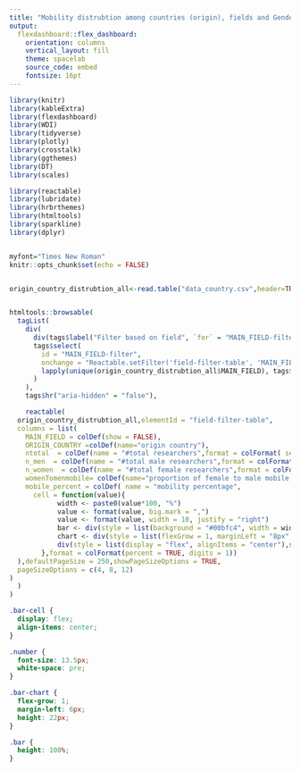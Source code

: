 ```yaml
---
title: "Mobility distrubtion among countries (origin), fields and Genders"
output:
  flexdashboard::flex_dashboard:
    orientation: columns
    vertical_layout: fill
    theme: spacelab
    source_code: embed
    fontsize: 16pt
---
```

```r
library(knitr)
library(kableExtra)
library(flexdashboard)
library(WDI)
library(tidyverse)
library(plotly)
library(crosstalk)
library(ggthemes)
library(DT)
library(scales)

library(reactable)
library(lubridate)
library(hrbrthemes)
library(htmltools)
library(sparkline)
library(dplyr)


myfont="Times New Roman"
knitr::opts_chunk$set(echo = FALSE)


origin_country_distrubtion_all<-read.table("data_country.csv",header=TRUE,sep=";",quote="\r",dec = ".")


htmltools::browsable(
  tagList(
    div(
      div(tags$label("Filter based on field", `for` = "MAIN_FIELD-filter")),
      tags$select(
        id = "MAIN_FIELD-filter",
        onchange = "Reactable.setFilter('field-filter-table', 'MAIN_FIELD', this.value)",
        lapply(unique(origin_country_distrubtion_all$MAIN_FIELD), tags$option)
      )
    ),
    tags$hr("aria-hidden" = "false"),

    reactable(
  origin_country_distrubtion_all,elementId = "field-filter-table",
  columns = list(
    MAIN_FIELD = colDef(show = FALSE),
    ORIGIN_COUNTRY =colDef(name="origin country"),
    ntotal  = colDef(name = "#total researchers",format = colFormat( separators = TRUE)),
    n_men  = colDef(name = "#total male researchers",format = colFormat( separators = TRUE)),
    n_women  = colDef(name = "#total female researchers",format = colFormat( separators = TRUE)),
    womenTomenmobile= colDef(name="proportion of female to male mobile researchers"),
    mobile_percent = colDef( name = "mobility percentage",
      cell = function(value){
            width <- paste0(value*100, "%")
            value <- format(value, big.mark = ",")
            value <- format(value, width = 10, justify = "right")
            bar <- div(style = list(background = "#00bfc4", width = width, height = "16px"))
            chart <- div(style = list(flexGrow = 1, marginLeft = "8px", background = "#e1e1e1"), bar)
            div(style = list(display = "flex", alignItems = "center"),span(class = "number", width), chart)
        },format = colFormat(percent = TRUE, digits = 1))
  ),defaultPageSize = 250,showPageSizeOptions = TRUE,
  pageSizeOptions = c(4, 8, 12)
)
  )
)

```


```css
.bar-cell {
  display: flex;
  align-items: center;
}

.number {
  font-size: 13.5px;
  white-space: pre;
}

.bar-chart {
  flex-grow: 1;
  margin-left: 6px;
  height: 22px;
}

.bar {
  height: 100%;
}
```
